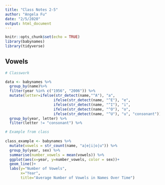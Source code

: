 ```yaml
---
title: "Class Notes 2-5"
author: "Angela Fu"
date: "2/5/2020"
output: html_document
---
```


```r
knitr::opts_chunk$set(echo = TRUE)
library(babynames)
library(tidyverse)
```

## Vowels

```r

# Classwork

data <- babynames %>%
  group_by(name)%>%
  filter(year %in% c("1956", "2006")) %>%
  mutate(letter=ifelse(str_detect(name,"^A"), "a",
                      ifelse(str_detect(name, "^E"), "e",
                      ifelse(str_detect(name, "^I"), "i",
                      ifelse(str_detect(name, "^O"), "o",
                      ifelse(str_detect(name, "^U"), "u", "consonant")))))) %>%
  group_by(year, letter) %>%
  filter(letter != "consonant") %>%

# Example from class
  
class_example <- babynames %>%
  mutate(vowels = str_count(name, "a|e|i|o|u")) %>%
  group_by(year, sex) %>%
  summarise(number_vowels = mean(vowels)) %>%
  ggplot(aes(x=year, y=number_vowels, color = sex))+
  geom_line()+
  labs(y="Number of Vowels",
       x="Year",
       title="Average Number of Vowels in Names Over Time")

```

